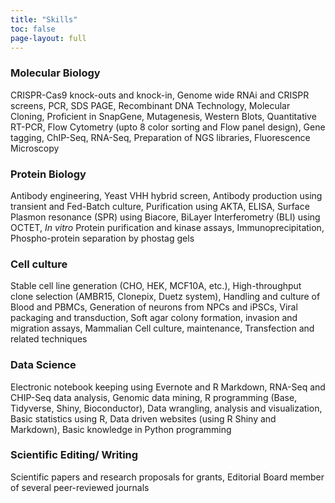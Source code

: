 ---
title: "Skills"
toc: false
page-layout: full
---

### Molecular Biology

CRISPR-Cas9 knock-outs and knock-in, Genome wide RNAi and CRISPR screens, PCR, SDS PAGE, Recombinant DNA Technology, Molecular Cloning, Proficient in SnapGene, Mutagenesis, Western Blots, Quantitative RT-PCR, Flow Cytometry (upto 8 color sorting and Flow panel design), Gene tagging, ChIP-Seq, RNA-Seq, Preparation of NGS libraries, Fluorescence Microscopy

### Protein Biology

Antibody engineering, Yeast VHH hybrid screen, Antibody production using transient and Fed-Batch culture, Purification using AKTA, ELISA, Surface Plasmon resonance (SPR) using Biacore, BiLayer Interferometry (BLI) using OCTET, *In vitro* Protein purification and kinase assays, Immunoprecipitation, Phospho-protein separation by phostag gels

### Cell culture

Stable cell line generation (CHO, HEK, MCF10A, etc.), High-throughput clone selection (AMBR15, Clonepix, Duetz system), Handling and culture of Blood and PBMCs, Generation of neurons from NPCs and iPSCs, Viral packaging and transduction, Soft agar colony formation, invasion and migration assays, Mammalian Cell culture, maintenance, Transfection and related techniques

### Data Science

Electronic notebook keeping using Evernote and R Markdown, RNA-Seq and CHIP-Seq data analysis, Genomic data mining, R programming (Base, Tidyverse, Shiny, Bioconductor), Data wrangling, analysis and visualization, Basic statistics using R, Data driven websites (using R Shiny and Markdown), Basic knowledge in Python programming

### Scientific Editing/ Writing

Scientific papers and research proposals for grants, Editorial Board member of several peer-reviewed journals
